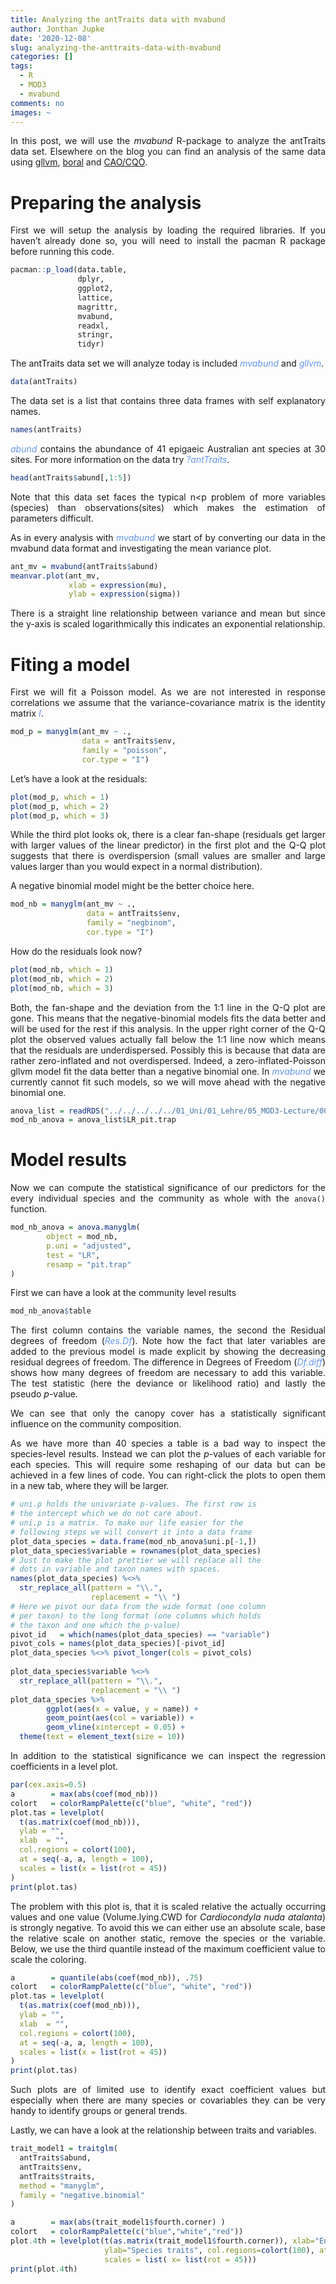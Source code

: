 ```yaml
---
title: Analyzing the antTraits data with mvabund
author: Jonthan Jupke
date: '2020-12-08'
slug: analyzing-the-anttraits-data-with-mvabund
categories: []
tags:
  - R
  - MOD3
  - mvabund
comments: no
images: ~
---
```


<style>
body {
text-align: justify}
</style>


In this post, we will use the *mvabund* R-package to analyze the antTraits data set. Elsewhere on the blog you can find an analysis of the same data using [gllvm](https://jonjup.netlify.app/post/2020-12-31-analyzing-the-anttraits-data-with-gllvm/analyzing-the-anttraits-data-with-gllvm/), [boral](https://jonjup.netlify.app/post/2020-12-31-analyzing-the-anttrait-data-with-boral-and-gllvm/analyzing-the-anttrait-data-with-boral/) and [CAO/CQO](https://jonjup.netlify.app/post/2020-12-31-analyzing-the-anttraits-data-with-cqo-and-cao/analyzing-the-anttraits-data-with-cqo-and-cao/).

# Preparing the analysis

First we will setup the analysis by loading the required libraries. 
If you haven't already done so, you will need to install the pacman R package before running this code. 

```r
pacman::p_load(data.table,
               dplyr,
               ggplot2,
               lattice,
               magrittr,
               mvabund,
               readxl,
               stringr,
               tidyr)
```

The antTraits data set we will analyze today is included *<span style="color:CornflowerBlue">mvabund</span>* and *<span style="color:CornflowerBlue">gllvm</span>*. 
```r
data(antTraits)
```
The data set is a list that contains three data frames with self explanatory names. 
```r
names(antTraits)
```

*<span style="color:CornflowerBlue">abund</span>* contains the abundance of 41 epigaeic Australian ant species at 30 sites. 
For more information on the data try  *<span style="color:CornflowerBlue">?antTraits</span>*.
```r
head(antTraits$abund[,1:5])
```
Note that this data set faces the typical n<p problem of more variables (species) than observations(sites) which makes the estimation of parameters difficult. 

As in every analysis with *<span style="color:CornflowerBlue">mvabund</span>* we start of by converting our data in the mvabund data format and investigating the mean variance plot. 

```r
ant_mv = mvabund(antTraits$abund)
meanvar.plot(ant_mv,
             xlab = expression(mu),
             ylab = expression(sigma))
```
There is a straight line relationship between variance and mean but since the y-axis is scaled logarithmically this indicates an exponential relationship. 

# Fiting a model

First we will fit a Poisson model. 
As we are not interested in response correlations we assume that the variance-covariance matrix is the identity matrix *<span style="color:CornflowerBlue">I</span>*. 
```r
mod_p = manyglm(ant_mv ~ .,
                data = antTraits$env,
                family = "poisson",
                cor.type = "I")
```

Let's have a look at the residuals: 
```r
plot(mod_p, which = 1)
plot(mod_p, which = 2)
plot(mod_p, which = 3)
```

While the third plot looks ok, there is a clear fan-shape (residuals get larger with larger values of the linear predictor) in the first plot and the Q-Q plot suggests that there is overdispersion (small values are smaller and large values larger than you would expect in a normal distribution).  

A negative binomial model might be the better choice here. 
```r
mod_nb = manyglm(ant_mv ~ ., 
                 data = antTraits$env, 
                 family = "negbinom", 
                 cor.type = "I")
```

How do the residuals look now? 
```r
plot(mod_nb, which = 1)
plot(mod_nb, which = 2)
plot(mod_nb, which = 3)
```

Both, the fan-shape and the deviation from the 1:1 line in the Q-Q plot are gone. 
This means that the negative-binomial models fits the data better and will be used for the rest if this analysis. 
In the upper right corner of the Q-Q plot the observed values actually fall below the 1:1 line now which means that the residuals are underdispersed. 
Possibly this is because that data are rather zero-inflated and not overdispersed. 
Indeed, a zero-inflated-Poisson gllvm model fit the data better than a negative binomial one. In *<span style="color:CornflowerBlue">mvabund</span>* we currently cannot fit such models, so we will move ahead with the negative binomial one. 


```r
anova_list = readRDS("../../../../../01_Uni/01_Lehre/05_MOD3-Lecture/003_processed_data/mvabund/anova/antTrait/anova_list.RDS")
mod_nb_anova = anova_list$LR_pit.trap
```

# Model results 

Now we can compute the statistical significance of our predictors for the every individual species and the community as whole with the `anova()` function. 

```r
mod_nb_anova = anova.manyglm(
        object = mod_nb,
        p.uni = "adjusted",
        test = "LR",
        resamp = "pit.trap"
)
```


First we can have a look at the community level results 
```r
mod_nb_anova$table
```

The first column contains the variable names, the second the Residual degrees of freedom (*<span style="color:CornflowerBlue">Res.Df</span>*). 
Note how the fact that later variables are added to the previous model is made explicit by showing the decreasing residual degrees of freedom. 
The difference in Degrees of Freedom (*<span style="color:CornflowerBlue">Df.diff</span>*) shows how many degrees of freedom are necessary to add this variable. 
The test statistic (here the deviance or likelihood ratio) and lastly the pseudo *p*-value. 

We can see that only the canopy cover has a statistically significant influence on the community composition. 

As we have more than 40 species a table is a bad way to inspect the species-level results. Instead we can plot the *p*-values of each variable for each species. 
This will require some reshaping of our data but can be achieved in a few lines of code. 
You can right-click the plots to open them in a new tab, where they will be larger. 
```r
# uni.p holds the univariate p-values. The first row is 
# the intercept which we do not care about. 
# uni.p is a matrix. To make our life easier for the 
# following steps we will convert it into a data frame
plot_data_species = data.frame(mod_nb_anova$uni.p[-1,])
plot_data_species$variable = rownames(plot_data_species)
# Just to make the plot prettier we will replace all the 
# dots in variable and taxon names with spaces. 
names(plot_data_species) %<>% 
  str_replace_all(pattern = "\\.",
                  replacement = "\\ ")
# Here we pivot our data from the wide format (one column
# per taxon) to the long format (one columns which holds 
# the taxon and one which the p-value)
pivot_id   = which(names(plot_data_species) == "variable")
pivot_cols = names(plot_data_species)[-pivot_id]
plot_data_species %<>% pivot_longer(cols = pivot_cols)
                                    
plot_data_species$variable %<>% 
  str_replace_all(pattern = "\\.",
                  replacement = "\\ ")
plot_data_species %>% 
        ggplot(aes(x = value, y = name)) + 
        geom_point(aes(col = variable)) + 
        geom_vline(xintercept = 0.05) + 
  theme(text = element_text(size = 10))
```

In addition  to the statistical significance we can inspect the regression coefficients in a level plot. 
```r
par(cex.axis=0.5)
a        = max(abs(coef(mod_nb)))
colort   = colorRampPalette(c("blue", "white", "red"))
plot.tas = levelplot(
  t(as.matrix(coef(mod_nb))),
  ylab = "",
  xlab  = "",
  col.regions = colort(100),
  at = seq(-a, a, length = 100),
  scales = list(x = list(rot = 45))
)
print(plot.tas)
```
The problem with this plot is, that it is scaled relative the actually occurring values and one value (Volume.lying.CWD for *Cardiocondyla nuda atalanta*) is strongly negative. 
To avoid this we can either use an absolute scale, base the relative scale on another static, remove the species or the variable. 
Below, we use the third quantile instead of the maximum coefficient value to scale the coloring.
```r
a        = quantile(abs(coef(mod_nb)), .75)
colort   = colorRampPalette(c("blue", "white", "red"))
plot.tas = levelplot(
  t(as.matrix(coef(mod_nb))),
  ylab = "",
  xlab  = "",
  col.regions = colort(100),
  at = seq(-a, a, length = 100),
  scales = list(x = list(rot = 45))
)
print(plot.tas)
```

Such plots are of limited use to identify exact coefficient values but especially when there are many species or covariables they can be very handy to identify groups or general trends. 

Lastly, we can have a look at the relationship between traits and variables.

```r
trait_model1 = traitglm(
  antTraits$abund,
  antTraits$env,
  antTraits$traits,
  method = "manyglm",
  family = "negative.binomial"
)

a        = max(abs(trait_model1$fourth.corner) )
colort   = colorRampPalette(c("blue","white","red")) 
plot.4th = levelplot(t(as.matrix(trait_model1$fourth.corner)), xlab="Environmental Variables",
                     ylab="Species traits", col.regions=colort(100), at=seq(-a, a, length=100),
                     scales = list( x= list(rot = 45)))
print(plot.4th)
```


